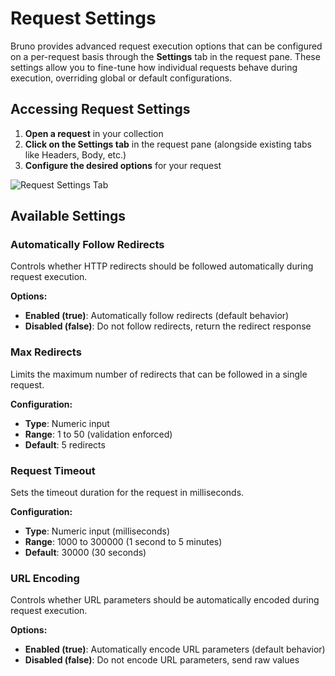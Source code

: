 
# Request Settings

Bruno provides advanced request execution options that can be configured on a per-request basis through the **Settings** tab in the request pane. These settings allow you to fine-tune how individual requests behave during execution, overriding global or default configurations.

## Accessing Request Settings

1. **Open a request** in your collection
2. **Click on the Settings tab** in the request pane (alongside existing tabs like Headers, Body, etc.)
3. **Configure the desired options** for your request

![Request Settings Tab](/screenshots/send-request/rest/request-settings-tab.webp)


## Available Settings

### Automatically Follow Redirects

Controls whether HTTP redirects should be followed automatically during request execution.

**Options:**
- **Enabled (true)**: Automatically follow redirects (default behavior)
- **Disabled (false)**: Do not follow redirects, return the redirect response

### Max Redirects

Limits the maximum number of redirects that can be followed in a single request.

**Configuration:**
- **Type**: Numeric input
- **Range**: 1 to 50 (validation enforced)
- **Default**: 5 redirects

### Request Timeout

Sets the timeout duration for the request in milliseconds.

**Configuration:**
- **Type**: Numeric input (milliseconds)
- **Range**: 1000 to 300000 (1 second to 5 minutes)
- **Default**: 30000 (30 seconds)

### URL Encoding

Controls whether URL parameters should be automatically encoded during request execution.

**Options:**
- **Enabled (true)**: Automatically encode URL parameters (default behavior)
- **Disabled (false)**: Do not encode URL parameters, send raw values